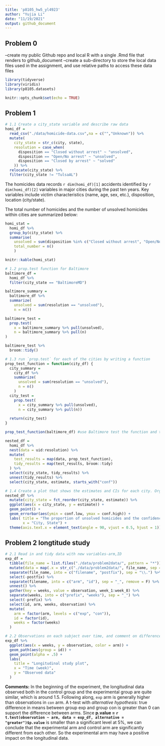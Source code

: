 ```yaml
---
title: 'p8105_hw5_yl4923'
author: "Yujia Li"
date: "11/19/2021"
output: github_document
---
```


## Problem 0
--create my public Github repo and local R with a single .Rmd file that renders to github_document
--create a sub-directory to store the local data files used in the assignment, and use relative paths to access these data files
```r
library(tidyverse)
library(viridis)
library(p8105.datasets)

knitr::opts_chunk$set(echo = TRUE)
```

## Problem 1 
```r
# 1.1 Create a city_state variable and describe raw data
homi_df = 
  read_csv("./data/homicide-data.csv",na = c("","Unknown")) %>% 
  mutate(
    city_state = str_c(city, state),
    resolution = case_when(
      disposition == "Closed without arrest" ~ "unsolved",
      disposition == "Open/No arrest" ~ "unsolved",
      disposition == "Closed by arrest" ~ "solved"
    )) %>%
  relocate(city_state) %>%
  filter(city_state != "TulsaAL")
```
The homicides data records  `r dim(homi_df)[1]` accidents identified by `r dim(homi_df)[2]` variables in major cities during the past ten years. Key variables include victim characteristics (name, age, sex, etc.), disposition, location (city/state).

The total number of homicides and the number of unsolved homicides within cities are summarized below:
```r
homi_stat = 
  homi_df %>% 
  group_by(city_state) %>% 
  summarise(
    unsolved = sum(disposition %in% c("Closed without arrest", "Open/No arrest")), 
    total_number = n()
    )

knitr::kable(homi_stat)
```

```r
# 1.2 prop.test function for Baltimore
baltimore_df = 
  homi_df %>%
  filter(city_state == "BaltimoreMD")

baltimore_summary = 
  baltimore_df %>% 
  summarize(
    unsolved = sum(resolution == "unsolved"),
    n = n())

baltimore_test = 
  prop.test(
    x = baltimore_summary %>% pull(unsolved),
    n = baltimore_summary %>% pull(n)
)

baltimore_test %>% 
  broom::tidy()
```

```r
# 1.3 run `prop.test` for each of the cities by writing a function
prop_test_function = function(city_df) {
  city_summary = 
    city_df %>% 
    summarize(
      unsolved = sum(resolution == "unsolved"),
      n = n()
    )
  city_test = 
    prop.test(
      x = city_summary %>% pull(unsolved),
      n = city_summary %>% pull(n))
  
  return(city_test)
}

prop_test_function(baltimore_df) #use Baltimore test the function and then run across all cities

nested_df = 
  homi_df %>%
  nest(data = uid:resolution) %>%
  mutate(
    test_results = map(data, prop_test_function),
    tidy_results = map(test_results, broom::tidy)
  ) %>%
  select(city_state, tidy_results) %>%
  unnest(tidy_results) %>%
  select(city_state, estimate, starts_with("conf"))
```

```r
# 1.4 Create a plot that shows the estimates and CIs for each city. Organize cities according to the proportion of unsolved homicides.
nested_df %>% 
  mutate(city_state = fct_reorder(city_state, estimate)) %>%
  ggplot(aes(x = city_state, y = estimate)) +
  geom_point() +
  geom_errorbar(aes(ymin = conf.low, ymax = conf.high)) +
  labs( title = "The proportion of unsolved homicides and the confidence interval for each city",
        x = "City, State") +
  theme(axis.text.x = element_text(angle = 90, vjust = 0.5, hjust = 1))
```

## Problem 2 longtitude study
```r
# 2.1 Read in and tidy data with new variables-arm,ID
exp_df = 
  tibble(file_name = list.files("./data/problem2data/", pattern = "*")) %>% 
  mutate(data = map(.x = str_c("./data/problem2data/", file_name, sep = ""), ~ read.csv(.x))) %>%
  separate(file_name, into = c("filename", "postfix"), sep = "\\.") %>% 
  select(-postfix) %>% 
  separate(filename, into = c("arm", "id"), sep = "_", remove = F) %>%
  unnest() %>% 
  gather(key = weeks, value = observation, week_1:week_8) %>% 
  separate(weeks, into = c("prefix", "weeks"), sep = "_") %>% 
  select(-prefix) %>%
  select(id, arm, weeks, observation) %>% 
  mutate(
    arm = factor(arm, levels = c("exp", "con")), 
    id = factor(id), 
    weeks = factor(weeks)
  ) 
```

```r
# 2.2 Observations on each subject over time, and comment on differences between groups.
exp_df %>%
  ggplot(aes(x = weeks, y = observation, color = arm)) +
  geom_path(aes(group = id)) +
  geom_point(alpha = .5) + 
  labs(
    title = "Longitudinal study plot",
    x = "Time (week)",
    y = "Observed data"
  )
```
**Comments:** In the beginning of the experiment, the longitudinal data observed both in the control group and the experimental group are quite similar, which is around 1.5. Following along, `exp` arm is generally higher than observations in `con` arm. A t-test with _alternative hypothesis_: true difference in means between group exp and group con is greater than 0 can support the difference between arms. Since **p.value = `r t.test(observation ~ arm, data = exp_df, alternative = "greater")$p.value`** is smaller than a significant level at 5%, we can conclude that the experimental arm and control arm are significantly different from each other. So the experimental arm may have a positive impact on the longitudinal data.